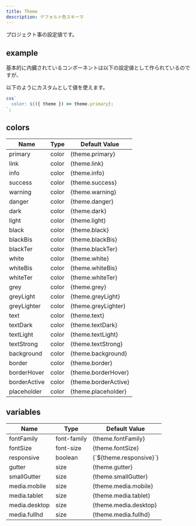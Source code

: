```yaml
---
title: Theme
description: デフォルト色スキーマ
---
```



プロジェクト事の設定値です。

## example

基本的に内臓されているコンポーネントは以下の設定値として作られているのですが、

以下のようにカスタムとして値を使えます。

```javascript
css`
  color: ${({ theme }) => theme.primary};
`;
```

## colors

<Table striped bordered>
  <thead>
    <tr>
      <th>Name</th>
      <th>Type</th>
      <th>Default Value</th>
    </tr>
  </thead>
  <tbody>
    <tr>
      <td>primary</td>
      <td><Tag>color</Tag></td>
      <td><Cube color={theme.primary} />{theme.primary}</td>
    </tr>
    <tr>
      <td>link</td>
      <td><Tag>color</Tag></td>
      <td><Cube color={theme.link} />{theme.link}</td>
    </tr>
    <tr>
      <td>info</td>
      <td><Tag>color</Tag></td>
      <td><Cube color={theme.info} />{theme.info}</td>
    </tr>
    <tr>
      <td>success</td>
      <td><Tag>color</Tag></td>
      <td><Cube color={theme.success} />{theme.success}</td>
    </tr>
    <tr>
      <td>warning</td>
      <td><Tag>color</Tag></td>
      <td><Cube color={theme.warning} />{theme.warning}</td>
    </tr>
    <tr>
      <td>danger</td>
      <td><Tag>color</Tag></td>
      <td><Cube color={theme.danger} />{theme.danger}</td>
    </tr>
    <tr>
      <td>dark</td>
      <td><Tag>color</Tag></td>
      <td><Cube color={theme.dark} />{theme.dark}</td>
    </tr>
    <tr>
      <td>light</td>
      <td><Tag>color</Tag></td>
      <td><Cube color={theme.light} />{theme.light}</td>
    </tr>
    <tr>
      <td>black</td>
      <td><Tag>color</Tag></td>
      <td><Cube color={theme.black} />{theme.black}</td>
    </tr>
    <tr>
      <td>blackBis</td>
      <td><Tag>color</Tag></td>
      <td><Cube color={theme.blackBis} />{theme.blackBis}</td>
    </tr>
    <tr>
      <td>blackTer</td>
      <td><Tag>color</Tag></td>
      <td><Cube color={theme.blackTer} />{theme.blackTer}</td>
    </tr>
    <tr>
      <td>white</td>
      <td><Tag>color</Tag></td>
      <td><Cube color={theme.white} />{theme.white}</td>
    </tr>
    <tr>
      <td>whiteBis</td>
      <td><Tag>color</Tag></td>
      <td><Cube color={theme.whiteBis} />{theme.whiteBis}</td>
    </tr>
    <tr>
      <td>whiteTer</td>
      <td><Tag>color</Tag></td>
      <td><Cube color={theme.whiteTer} />{theme.whiteTer}</td>
    </tr>
    <tr>
      <td>grey</td>
      <td><Tag>color</Tag></td>
      <td><Cube color={theme.grey} />{theme.grey}</td>
    </tr>
    <tr>
      <td>greyLight</td>
      <td><Tag>color</Tag></td>
      <td><Cube color={theme.greyLight} />{theme.greyLight}</td>
    </tr>
    <tr>
      <td>greyLighter</td>
      <td><Tag>color</Tag></td>
      <td><Cube color={theme.greyLighter} />{theme.greyLighter}</td>
    </tr>
    <tr>
      <td>text</td>
      <td><Tag>color</Tag></td>
      <td><Cube color={theme.text} />{theme.text}</td>
    </tr>
    <tr>
      <td>textDark</td>
      <td><Tag>color</Tag></td>
      <td><Cube color={theme.textDark} />{theme.textDark}</td>
    </tr>
    <tr>
      <td>textLight</td>
      <td><Tag>color</Tag></td>
      <td><Cube color={theme.textLight} />{theme.textLight}</td>
    </tr>
    <tr>
      <td>textStrong</td>
      <td><Tag>color</Tag></td>
      <td><Cube color={theme.textStrong} />{theme.textStrong}</td>
    </tr>
    <tr>
      <td>background</td>
      <td><Tag>color</Tag></td>
      <td><Cube color={theme.background} />{theme.background}</td>
    </tr>
    <tr>
      <td>border</td>
      <td><Tag>color</Tag></td>
      <td><Cube color={theme.border} />{theme.border}</td>
    </tr>
    <tr>
      <td>borderHover</td>
      <td><Tag>color</Tag></td>
      <td><Cube color={theme.borderHover} />{theme.borderHover}</td>
    </tr>
    <tr>
      <td>borderActive</td>
      <td><Tag>color</Tag></td>
      <td><Cube color={theme.borderActive} />{theme.borderActive}</td>
    </tr>
    <tr>
      <td>placeholder</td>
      <td><Tag>color</Tag></td>
      <td><Cube color={theme.placeholder} />{theme.placeholder}</td>
    </tr>
  </tbody>
</Table>

## variables

<Table striped bordered>
  <thead>
    <tr>
      <th>Name</th>
      <th>Type</th>
      <th>Default Value</th>
    </tr>
  </thead>
  <tbody>
    <tr>
      <td>fontFamily</td>
      <td><Tag>font-family</Tag></td>
      <td>{theme.fontFamily}</td>
    </tr>
    <tr>
      <td>fontSize</td>
      <td><Tag>font-size</Tag></td>
      <td>{theme.fontSize}</td>
    </tr>
    <tr>
      <td>responsive</td>
      <td><Tag>boolean</Tag></td>
      <td>{`${theme.responsive}`}</td>
    </tr>
    <tr>
      <td>gutter</td>
      <td><Tag>size</Tag></td>
      <td>{theme.gutter}</td>
    </tr>
    <tr>
      <td>smallGutter</td>
      <td><Tag>size</Tag></td>
      <td>{theme.smallGutter}</td>
    </tr>
    <tr>
      <td>media.mobile</td>
      <td><Tag>size</Tag></td>
      <td>{theme.media.mobile}</td>
    </tr>
    <tr>
      <td>media.tablet</td>
      <td><Tag>size</Tag></td>
      <td>{theme.media.tablet}</td>
    </tr>
    <tr>
      <td>media.desktop</td>
      <td><Tag>size</Tag></td>
      <td>{theme.media.desktop}</td>
    </tr>
    <tr>
      <td>media.fullhd</td>
      <td><Tag>size</Tag></td>
      <td>{theme.media.fullhd}</td>
    </tr>
  </tbody>
</Table>

